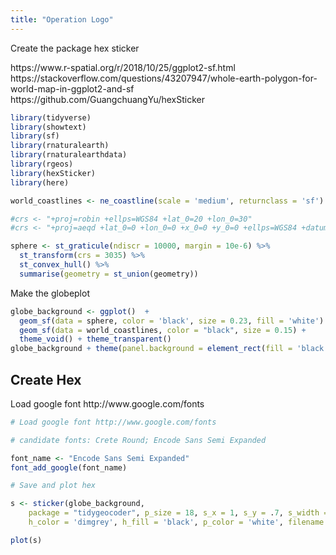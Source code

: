 ```yaml
---
title: "Operation Logo"
---
```


Create the package hex sticker

https://www.r-spatial.org/r/2018/10/25/ggplot2-sf.html
https://stackoverflow.com/questions/43207947/whole-earth-polygon-for-world-map-in-ggplot2-and-sf
https://github.com/GuangchuangYu/hexSticker


```r
library(tidyverse)
library(showtext)
library(sf)
library(rnaturalearth)
library(rnaturalearthdata)
library(rgeos)
library(hexSticker)
library(here)
```

```r
world_coastlines <- ne_coastline(scale = 'medium', returnclass = 'sf')

#crs <- "+proj=robin +ellps=WGS84 +lat_0=20 +lon_0=30"
#crs <- "+proj=aeqd +lat_0=0 +lon_0=0 +x_0=0 +y_0=0 +ellps=WGS84 +datum=WGS84 +units=m +no_defs"

sphere <- st_graticule(ndiscr = 10000, margin = 10e-6) %>%
  st_transform(crs = 3035) %>%
  st_convex_hull() %>%
  summarise(geometry = st_union(geometry))
```


Make the globeplot

```r
globe_background <- ggplot()  +
  geom_sf(data = sphere, color = 'black', size = 0.23, fill = 'white') +
  geom_sf(data = world_coastlines, color = "black", size = 0.15) +
  theme_void() + theme_transparent()
globe_background + theme(panel.background = element_rect(fill = 'black'))
```



## Create Hex

Load google font http://www.google.com/fonts

```r
# Load google font http://www.google.com/fonts

# candidate fonts: Crete Round; Encode Sans Semi Expanded

font_name <- "Encode Sans Semi Expanded"
font_add_google(font_name)

# Save and plot hex 

s <- sticker(globe_background,
    package = "tidygeocoder", p_size = 18, s_x = 1, s_y = .7, s_width = 1.1, s_height = 1.1, p_family = font_name,
    h_color = 'dimgrey', h_fill = 'black', p_color = 'white', filename = here("man/figures/tidygeocoder_hex.png"))

plot(s)
```